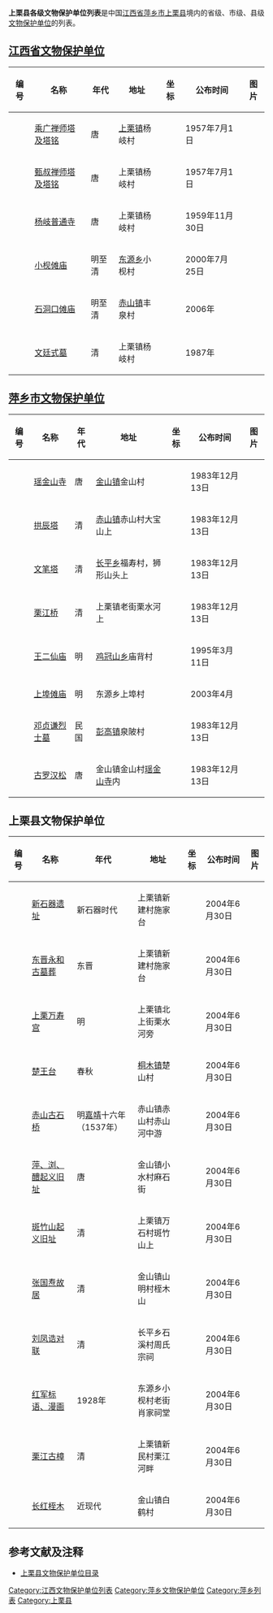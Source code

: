 '''上栗县各级文物保护单位列表'''是中国[[江西省|江西省]][[萍乡市|萍乡市]][[上栗县|上栗县]]境内的省级、市级、县级[[文物保护单位|文物保护单位]]的列表。

== [[江西省文物保护单位|江西省文物保护单位]] ==
{| class="wikitable" style="font-size: 90%;"
|-
! 编号 !! 名称 !! 年代 !! 地址 !! 坐标 !! 公布时间 !! 图片
|-
|  || [[乘广禅师塔及塔铭|乘广禅师塔及塔铭]] || 唐 || [[上栗镇|上栗镇]]杨岐村 || || 1957年7月1日 ||
|-
|  || [[甄叔禅师塔及塔铭|甄叔禅师塔及塔铭]] || 唐 || 上栗镇杨岐村 || || 1957年7月1日 ||
|-
|  || [[杨岐普通寺|杨岐普通寺]] || 唐 || 上栗镇杨岐村 || {{coord|27|50|33|N|113|51|38|E|scale:100000}} || 1959年11月30日 ||
|-
|  || [[小枧傩庙|小枧傩庙]] || 明至清 || [[东源乡_(上栗县)|东源乡]]小枧村 || {{coord|27|48|06|N|113|54|33|E|scale:100000}}|| 2000年7月25日 ||
|-
|  || [[石洞口傩庙|石洞口傩庙]] || 明至清 || [[赤山镇|赤山镇]]丰泉村 || || 2006年 ||
|-
|  || [[文廷式墓|文廷式墓]] || 清 || 上栗镇杨岐村 || || 1987年 ||
|}

== [[萍乡市文物保护单位|萍乡市文物保护单位]] ==
{| class="wikitable" style="font-size: 90%;"
|-
! 编号 !! 名称 !! 年代 !! 地址 !! 坐标 !! 公布时间 !! 图片
|-
|  || [[瑶金山寺|瑶金山寺]] || 唐 || [[金山镇_(上栗县)|金山镇]]金山村 || || 1983年12月13日 ||
|-
|  || [[拱辰塔|拱辰塔]] || 清 || [[赤山镇|赤山镇]]赤山村大宝山上 || || 1983年12月13日 ||
|-
|  || [[文笔塔|文笔塔]] || 清 || [[长平乡|长平乡]]福寿村，狮形山头上 ||  {{coord|27|42|20|N|113|44|41|E|scale:100000}} || 1983年12月13日 ||
|-
|  || [[栗江桥|栗江桥]] || 清 || 上栗镇老街栗水河上 || {{coord|27|52|30|N|113|47|30|E|scale:100000}} || 1983年12月13日 ||
|-
|  || [[王二仙庙|王二仙庙]] || 明 || [[鸡冠山乡|鸡冠山乡]]庙背村 || {{coord|27|53|42|N|113|51|32|E|scale:100000}} || 1995年3月11日 ||
|-
|  || [[上埠傩庙|上埠傩庙]] || 明 || 东源乡上埠村 || || 2003年4月 ||
|-
|  || [[邓贞谦烈士墓|邓贞谦烈士墓]] || 民国 || [[彭高镇|彭高镇]]泉陂村 || || 1983年12月13日 ||
|-
|  || [[古罗汉松|古罗汉松]] || 唐 || 金山镇金山村[[瑶金山寺|瑶金山寺]]内 || || 1983年12月13日 ||
|}

== 上栗县文物保护单位 ==
{| class="wikitable" style="font-size: 90%;"
|-
! 编号 !! 名称 !! 年代 !! 地址 !! 坐标 !! 公布时间 !! 图片
|-
|  || [[新石器遗址|新石器遗址]] || 新石器时代 || 上栗镇新建村施家台 || || 2004年6月30日 ||
|-
|  || [[东晋永和古墓葬|东晋永和古墓葬]] || 东晋 || 上栗镇新建村施家台 || || 2004年6月30日 ||
|-
|  || [[上栗万寿宫|上栗万寿宫]] || 明 || 上栗镇北上街栗水河旁 || || 2004年6月30日 ||
|-
|  || [[楚王台|楚王台]] || 春秋 || [[桐木镇|桐木镇]]楚山村 || || 2004年6月30日 ||
|-
|  || [[赤山古石桥|赤山古石桥]] || 明[[嘉靖|嘉靖]]十六年（1537年） || 赤山镇赤山村赤山河中游 || || 2004年6月30日 ||
|-
|  || [[萍、浏、醴起义旧址|萍、浏、醴起义旧址]] || 唐 || 金山镇小水村麻石街 || || 2004年6月30日 ||
|-
|  || [[斑竹山起义旧址|斑竹山起义旧址]] || 清 || 上栗镇万石村斑竹山上 || {{coord|27|48|24|N|113|48|38|E|scale:100000}} || 2004年6月30日 ||
|-
|  || [[张国焘故居|张国焘故居]] || 清 || 金山镇山明村桎木山 ||  {{coord|27|57|43|N|113|48|40|E|scale:100000}} || 2004年6月30日 ||
|-
|  || [[刘凤诰对联|刘凤诰对联]] || 清 || 长平乡石溪村周氏宗祠 || || 2004年6月30日 ||
|-
|  || [[红军标语、漫画|红军标语、漫画]] || 1928年 || 东源乡小枧村老街肖家祠堂 || || 2004年6月30日 ||
|-
|  || [[栗江古樟|栗江古樟]] || 清 || 上栗镇新民村栗江河畔 || {{coord|27|52|30|N|113|47|23|E|scale:100000}}|| 2004年6月30日 ||
|-
|  || [[长红桎木|长红桎木]] || 近现代 || 金山镇白鹤村 || || 2004年6月30日 ||
|}

== 参考文献及注释 ==
*[http://xxgk.pingxiang.gov.cn/sl/article/6604/200907/44951.html 上栗县文物保护单位目录]{{deadlink}}
{{reflist}}
{{江西各级文物保护单位}}
{{DEFAULTSORT:S}}
[[Category:江西文物保护单位列表|Category:江西文物保护单位列表]]
[[Category:萍乡文物保护单位|Category:萍乡文物保护单位]]
[[Category:萍乡列表|Category:萍乡列表]]
[[Category:上栗县|Category:上栗县]]